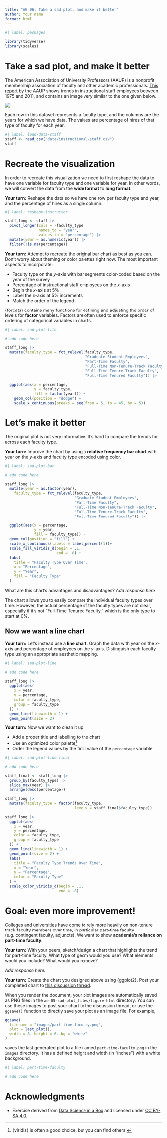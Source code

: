 ```yaml
---
title: "AE 06: Take a sad plot, and make it better"
author: Your name
format: html
---
```


```r
#| label: packages

library(tidyverse)
library(scales)
```

# Take a sad plot, and make it better

The American Association of 
University Professors (AAUP) is a nonprofit membership association of faculty 
and other academic professionals. 
[This report](https://www.aaup.org/sites/default/files/files/AAUP_Report_InstrStaff-75-11_apr2013.pdf) 
by the AAUP shows trends in instructional staff employees between 1975 
and 2011, and contains an image very similar to the one given below.

![](images/staff-employment.png)

Each row in this dataset represents a faculty type, and the columns are the years for which we have data. 
The values are percentage of hires of that type of faculty for each year.

```r
#| label: load-data-staff
staff <- read_csv("data/instructional-staff.csv")
staff
```

# Recreate the visualization

In order to recreate this visualization we need to first reshape the data to have one variable for faculty type and one variable for year. In other words, we will convert the data from the **wide format** to **long format**. 

**Your turn:** Reshape the data so we have one row per faculty type and year, and the percentage of hires as a single column.

```r
#| label: reshape-instructor

staff_long <- staff |>
  pivot_longer(cols = -faculty_type,
               names_to = "year",
               values_to = "percentage") |>
  mutate(year = as.numeric(year)) |>
  filter(!is.na(percentage))

```

**Your turn:** Attempt to recreate the original bar chart as best as you can. Don't worry about theming or color palettes right now. The most important aspects to incorporate:

- Faculty type on the $y$-axis with bar segments color-coded based on the year of the survey
- Percentage of instructional staff employees on the $x$-axis
- Begin the $x$-axis at 5%
- Label the $x$-axis at 5% increments
- Match the order of the legend

::: callout-tip

[{forcats}](http://forcats.tidyverse.org/) contains many functions for defining and adjusting the order of levels for **factor** variables. Factors are often used to enforce specific ordering of categorical variables in charts.

:::

```r
#| label: sad-plot-lite

# add code here

staff_long |> 
  mutate(faculty_type = fct_relevel(faculty_type, 
                                    "Graduate Student Employees", 
                                    "Part-Time Faculty", 
                                    "Full-Time Non-Tenure-Track Faculty", 
                                    "Full-Time Tenure-Track Faculty", 
                                    "Full-Time Tenured Faculty")) |>

  ggplot(aes(x = percentage, 
             y = faculty_type,
             fill = factor(year))) +
    geom_col(position = "dodge") +
    scale_x_continuous(breaks = seq(from = 5, to = 45, by = 5))

```

# Let's make it better

The original plot is not very informative. It's hard to compare the trends for across each faculty type.

**Your turn:** Improve the chart by using a **relative frequency bar chart** with year on the $y$-axis and faculty type encoded using color.

```r
#| label: sad-plot-bar

# add code here

staff_long |> 
  mutate(year = as.factor(year),
    faculty_type = fct_relevel(faculty_type, 
                               "Graduate Student Employees", 
                               "Part-Time Faculty", 
                               "Full-Time Non-Tenure-Track Faculty", 
                               "Full-Time Tenure-Track Faculty", 
                               "Full-Time Tenured Faculty")) |>

  ggplot(aes(x = percentage, 
             y = year,
             fill = faculty_type)) +
  geom_col(position = "fill") +
  scale_x_continuous(labels = label_percent(1))+
  scale_fill_viridis_d(begin = .1,
                       end = .8) +
  labs(
    title = "Faculty Type Over Time",
    x = "Percentage",
    y = "Year",
    fill = "Faculty Type"
  )

```

What are this chart's advantages and disadvantages? *Add response here*

The chart allows you to easily compare the individual faculty types over time. However, the actual percentage of the faculty types are not clear, especially if it's not "Full-Time Tenured Faculty," which is the only type to start at 0%.

## Now we want a line chart

**Your turn:** Let's instead use a **line chart**. Graph the data with year on the $x$-axis and percentage of employees on the $y$-axis. Distinguish each faculty type using an appropriate aesthetic mapping.

```r
#| label: sad-plot-line

# add code here

staff_long |>
  ggplot(aes(
    x = year,
    y = percentage,
    color = faculty_type,
    group = faculty_type
  )) +
  geom_line(linewidth = 1) +
  geom_point(size = 2)

```

**Your turn:** Now we want to clean it up.

- Add a proper title and labelling to the chart
- Use an optimized color palette^[{viridis} is often a good choice, but you can find others.]
- Order the legend values by the final value of the `percentage` variable

```r
#| label: sad-plot-line-final

# add code here

staff_final <- staff_long |>
  group_by(faculty_type) |>
  slice_max(year) |>
  arrange(desc(percentage))

staff_long |>
  mutate(faculty_type = factor(faculty_type,
                               levels = staff_final$faculty_type))

staff_long |>
  ggplot(aes(
    x = year,
    y = percentage,
    color = faculty_type,
    group = faculty_type
  )) +
  geom_line(linewidth = 1) +
  geom_point(size = 2) +
  labs(
    title = "Faculty Type Trends Over Time",
    x = "Year",
    y = "Percentage",
    color = "Faculty Type"
  ) +
  scale_color_viridis_d(begin = .1,
                        end = .8) 


```

# Goal: even more improvement!

Colleges and universities have come to rely more heavily on non-tenure track faculty members over time, in particular part-time faculty (e.g. contingent faculty, adjuncts). We want to show **academia's reliance on part-time faculty**.

**Your turn:** With your peers, sketch/design a chart that highlights the trend for part-time faculty. What type of geom would you use? What elements would you include? What would you remove?

*Add response here.*

**Your turn:** Create the chart you designed above using {ggplot2}. Post your completed chart to [this discussion thread](https://github.coecis.cornell.edu/orgs/info3312-sp25/discussions/20).

::: callout-tip

When you render the document, your plot images are automatically saved as PNG files in the `ae-05-sad-plot_files/figure-html` directory. You can use these images to post your chart to the discussion thread, or use the `ggsave()` function to directly save your plot as an image file. For example,

```r
ggsave(
  filename = "images/part-time-faculty.png",
  plot = last_plot(),
  width = 8, height = 6, bg = "white"
)
```

saves the last generated plot to a file named `part-time-faculty.png` in the `images` directory. It has a defined height and width (in "inches") with a white background.

:::

```r
#| label: part-time-faculty

# add code here
```

# Acknowledgments

- Exercise derived from [Data Science in a Box](https://datasciencebox.org/course-materials/lab-instructions/lab-06/lab-06-sad-plots.html) and licensed under [CC BY-SA 4.0](https://creativecommons.org/licenses/by-sa/4.0/).
